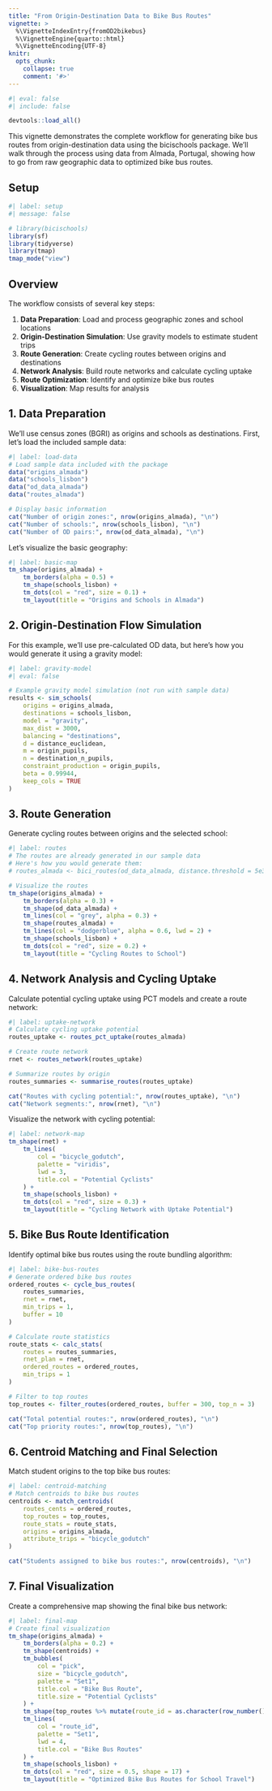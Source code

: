 ```yaml
---
title: "From Origin-Destination Data to Bike Bus Routes"
vignette: >
  %\VignetteIndexEntry{fromOD2bikebus}
  %\VignetteEngine{quarto::html}
  %\VignetteEncoding{UTF-8}
knitr:
  opts_chunk:
    collapse: true
    comment: '#>'
---
```


```r
#| eval: false
#| include: false

devtools::load_all()
```

This vignette demonstrates the complete workflow for generating bike bus routes from origin-destination data using the bicischools package. We'll walk through the process using data from Almada, Portugal, showing how to go from raw geographic data to optimized bike bus routes.

## Setup

```r
#| label: setup
#| message: false

# library(bicischools)
library(sf)
library(tidyverse)
library(tmap)
tmap_mode("view")
```

## Overview

The workflow consists of several key steps:

1. **Data Preparation**: Load and process geographic zones and school locations
2. **Origin-Destination Simulation**: Use gravity models to estimate student trips
3. **Route Generation**: Create cycling routes between origins and destinations  
4. **Network Analysis**: Build route networks and calculate cycling uptake
5. **Route Optimization**: Identify and optimize bike bus routes
6. **Visualization**: Map results for analysis

## 1. Data Preparation

We'll use census zones (BGRI) as origins and schools as destinations. First, let's load the included sample data:

```r
#| label: load-data
# Load sample data included with the package
data("origins_almada")
data("schools_lisbon")
data("od_data_almada")
data("routes_almada")

# Display basic information
cat("Number of origin zones:", nrow(origins_almada), "\n")
cat("Number of schools:", nrow(schools_lisbon), "\n")
cat("Number of OD pairs:", nrow(od_data_almada), "\n")
```

Let's visualize the basic geography:

```r
#| label: basic-map
tm_shape(origins_almada) +
    tm_borders(alpha = 0.5) +
    tm_shape(schools_lisbon) +
    tm_dots(col = "red", size = 0.1) +
    tm_layout(title = "Origins and Schools in Almada")
```

## 2. Origin-Destination Flow Simulation

For this example, we'll use pre-calculated OD data, but here's how you would generate it using a gravity model:

```r
#| label: gravity-model
#| eval: false

# Example gravity model simulation (not run with sample data)
results <- sim_schools(
    origins = origins_almada,
    destinations = schools_lisbon,
    model = "gravity",
    max_dist = 3000,
    balancing = "destinations",
    d = distance_euclidean,
    m = origin_pupils,
    n = destination_n_pupils,
    constraint_production = origin_pupils,
    beta = 0.99944,
    keep_cols = TRUE
)
```

## 3. Route Generation

Generate cycling routes between origins and the selected school:

```r
#| label: routes
# The routes are already generated in our sample data
# Here's how you would generate them:
# routes_almada <- bici_routes(od_data_almada, distance.threshold = 5e3)

# Visualize the routes
tm_shape(origins_almada) +
    tm_borders(alpha = 0.3) +
    tm_shape(od_data_almada) +
    tm_lines(col = "grey", alpha = 0.3) +
    tm_shape(routes_almada) +
    tm_lines(col = "dodgerblue", alpha = 0.6, lwd = 2) +
    tm_shape(schools_lisbon) +
    tm_dots(col = "red", size = 0.2) +
    tm_layout(title = "Cycling Routes to School")
```

## 4. Network Analysis and Cycling Uptake

Calculate potential cycling uptake using PCT models and create a route network:

```r
#| label: uptake-network
# Calculate cycling uptake potential
routes_uptake <- routes_pct_uptake(routes_almada)

# Create route network
rnet <- routes_network(routes_uptake)

# Summarize routes by origin
routes_summaries <- summarise_routes(routes_uptake)

cat("Routes with cycling potential:", nrow(routes_uptake), "\n")
cat("Network segments:", nrow(rnet), "\n")
```

Visualize the network with cycling potential:

```r
#| label: network-map
tm_shape(rnet) +
    tm_lines(
        col = "bicycle_godutch",
        palette = "viridis",
        lwd = 3,
        title.col = "Potential Cyclists"
    ) +
    tm_shape(schools_lisbon) +
    tm_dots(col = "red", size = 0.3) +
    tm_layout(title = "Cycling Network with Uptake Potential")
```

## 5. Bike Bus Route Identification

Identify optimal bike bus routes using the route bundling algorithm:

```r
#| label: bike-bus-routes
# Generate ordered bike bus routes
ordered_routes <- cycle_bus_routes(
    routes_summaries,
    rnet = rnet,
    min_trips = 1,
    buffer = 10
)

# Calculate route statistics
route_stats <- calc_stats(
    routes = routes_summaries,
    rnet_plan = rnet,
    ordered_routes = ordered_routes,
    min_trips = 1
)

# Filter to top routes
top_routes <- filter_routes(ordered_routes, buffer = 300, top_n = 3)

cat("Total potential routes:", nrow(ordered_routes), "\n")
cat("Top priority routes:", nrow(top_routes), "\n")
```

## 6. Centroid Matching and Final Selection

Match student origins to the top bike bus routes:

```r
#| label: centroid-matching
# Match centroids to bike bus routes
centroids <- match_centroids(
    routes_cents = ordered_routes,
    top_routes = top_routes,
    route_stats = route_stats,
    origins = origins_almada,
    attribute_trips = "bicycle_godutch"
)

cat("Students assigned to bike bus routes:", nrow(centroids), "\n")
```

## 7. Final Visualization

Create a comprehensive map showing the final bike bus network:

```r
#| label: final-map
# Create final visualization
tm_shape(origins_almada) +
    tm_borders(alpha = 0.2) +
    tm_shape(centroids) +
    tm_bubbles(
        col = "pick",
        size = "bicycle_godutch",
        palette = "Set1",
        title.col = "Bike Bus Route",
        title.size = "Potential Cyclists"
    ) +
    tm_shape(top_routes %>% mutate(route_id = as.character(row_number()))) +
    tm_lines(
        col = "route_id",
        palette = "Set1",
        lwd = 4,
        title.col = "Bike Bus Routes"
    ) +
    tm_shape(schools_lisbon) +
    tm_dots(col = "red", size = 0.5, shape = 17) +
    tm_layout(title = "Optimized Bike Bus Routes for School Travel")
```


